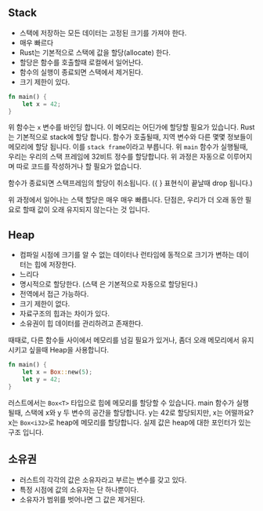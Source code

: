 ## Stack

- 스택에 저장하는 모든 데이터는 고정된 크기를 가져야 한다.
- 매우 빠르다
- Rust는 기본적으로 스택에 값을 할당(allocate) 한다.
- 할당은 함수를 호출할때 로컬에서 일어난다.
- 함수의 실행이 종료되면 스택에서 제거된다.
- 크기 제한이 있다.

```rust
fn main() {
    let x = 42;
}
```

위 함수는 `x` 변수를 바인딩 합니다. 이 메모리는 어딘가에 할당할 필요가 있습니다. Rust는 기본적으로 stack에 할당 합니다.
함수가 호출될때, 지역 변수와 다른 몇몇 정보들이 메모리에 할당 됩니다. 이를 `stack frame`이라고 부릅니다.
위 `main` 함수가 실행될때, 우리는 우리의 스택 프레임에 32비트 정수를 할당합니다. 위 과정은 자동으로 이루어지며 따로 코드를 작성하거나 할 필요가 없습니다.

함수가 종료되면 스택프레임의 할당이 취소됩니다. ({ } 표현식이 끝날때 drop 됩니다.)

위 과정에서 일어나는 스택 할당은 매우 매우 빠릅니다.
단점은, 우리가 더 오래 동안 필요로 할때 값이 오래 유지되지 않는다는 것 입니다.

## Heap

- 컴파일 시점에 크기를 알 수 없는 데이터나 런타임에 동적으로 크기가 변하는 데이터는 힙에 저장한다.
- 느리다
- 명시적으로 할당한다. (스택 은 기본적으로 자동으로 할당된다.)
- 전역에서 접근 가능하다.
- 크기 제한이 없다.
- 자료구조의 힙과는 차이가 있다.
- 소유권이 힙 데이터를 관리하려고 존재한다.

때때로, 다른 함수들 사이에서 메모리를 넘길 필요가 있거나, 좀더 오래 메모리에서 유지시키고 싶을때 Heap을 사용합니다.

```rust
fn main() {
    let x = Box::new(5);
    let y = 42;
}
```

러스트에서는 `Box<T>` 타입으로 힙에 메모리를 할당할 수 있습니다. main 함수가 실행될때, 스택에 x와 y 두 변수의 공간을 할당합니다.
y는 42로 할당되지만, x는 어떨까요? x는 `Box<i32>`로 heap에 메모리를 할당합니다. 실제 값은 heap에 대한 포인터가 있는 구조 입니다.

## 소유권

- 러스트의 각각의 값은 소유자라고 부르는 변수를 갖고 있다.
- 특정 시점에 값의 소유자는 단 하나뿐이다.
- 소유자가 범위를 벗어나면 그 값은 제거된다.
